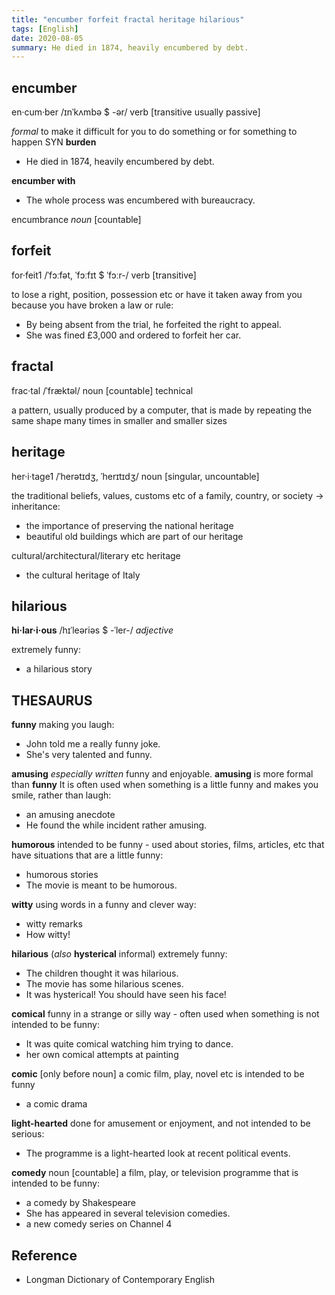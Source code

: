 ```yaml
---
title: "encumber forfeit fractal heritage hilarious"
tags: [English]
date: 2020-08-05
summary: He died in 1874, heavily encumbered by debt.
---
```


## encumber

en·cum·ber /ɪnˈkʌmbə $ -ər/ verb [transitive usually passive]

*formal* to make it difficult for you to do something or for something to happen SYN
**burden**

- He died in 1874, heavily encumbered by debt.

**encumber with**

- The whole process was encumbered with bureaucracy.

encumbrance *noun* [countable]

## forfeit

for·feit1 /ˈfɔːfət, ˈfɔːfɪt $ ˈfɔːr-/ verb [transitive]

to lose a right, position, possession etc or have it taken away from you because you have
broken a law or rule:

- By being absent from the trial, he forfeited the right to appeal.
- She was fined £3,000 and ordered to forfeit her car.

## fractal

frac·tal /ˈfræktəl/ noun [countable] technical

a pattern, usually produced by a computer, that is made by repeating the same shape many
times in smaller and smaller sizes

## heritage

her·i·tage1 /ˈherətɪdʒ, ˈherɪtɪdʒ/ noun [singular, uncountable]

the traditional beliefs, values, customs etc of a family, country, or society → inheritance:

- the importance of preserving the national heritage
- beautiful old buildings which are part of our heritage

cultural/architectural/literary etc heritage

- the cultural heritage of Italy

## hilarious

**hi·lar·i·ous** /hɪˈleəriəs $ -ˈler-/ *adjective*

extremely funny:

- a hilarious story

## THESAURUS

**funny** making you laugh:

- John told me a really funny joke.
- She's very talented and funny.

**amusing** *especially written* funny and enjoyable. **amusing** is more formal than
**funny** It is often used when something is a little funny and makes you smile, rather
than laugh:

- an amusing anecdote
- He found the while incident rather amusing.

**humorous** intended to be funny - used about stories, films, articles, etc that have
situations that are a little funny:

- humorous stories
- The movie is meant to be humorous.

**witty** using words in a funny and clever way:

- witty remarks
- How witty!

**hilarious** (*also* **hysterical** informal) extremely funny:

- The children thought it was hilarious.
- The movie has some hilarious scenes.
- It was hysterical! You should have seen his face!

**comical** funny in a strange or silly way - often used when something is not intended to
be funny:

- It was quite comical watching him trying to dance.
- her own comical attempts at painting

**comic** [only before noun] a comic film, play, novel etc is intended to be funny

- a comic drama

**light-hearted** done for amusement or enjoyment, and not intended to be serious:

- The programme is a light-hearted look at recent political events.

**comedy** noun [countable] a film, play, or television programme that is intended to be
funny:

- a comedy by Shakespeare
- She has appeared in several television comedies.
- a new comedy series on Channel 4

## Reference

- Longman Dictionary of Contemporary English
